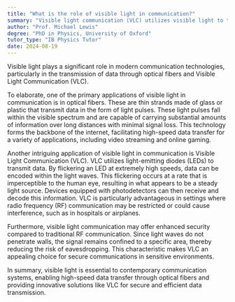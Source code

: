 ```yaml
---
title: "What is the role of visible light in communication?"
summary: "Visible light communication (VLC) utilizes visible light to transmit data through optical fibers, enabling efficient data transfer and innovative communication methods."
author: "Prof. Michael Lewis"
degree: "PhD in Physics, University of Oxford"
tutor_type: "IB Physics Tutor"
date: 2024-08-19
---
```


Visible light plays a significant role in modern communication technologies, particularly in the transmission of data through optical fibers and Visible Light Communication (VLC).

To elaborate, one of the primary applications of visible light in communication is in optical fibers. These are thin strands made of glass or plastic that transmit data in the form of light pulses. These light pulses fall within the visible spectrum and are capable of carrying substantial amounts of information over long distances with minimal signal loss. This technology forms the backbone of the internet, facilitating high-speed data transfer for a variety of applications, including video streaming and online gaming.

Another intriguing application of visible light in communication is Visible Light Communication (VLC). VLC utilizes light-emitting diodes (LEDs) to transmit data. By flickering an LED at extremely high speeds, data can be encoded within the light waves. This flickering occurs at a rate that is imperceptible to the human eye, resulting in what appears to be a steady light source. Devices equipped with photodetectors can then receive and decode this information. VLC is particularly advantageous in settings where radio frequency (RF) communication may be restricted or could cause interference, such as in hospitals or airplanes.

Furthermore, visible light communication may offer enhanced security compared to traditional RF communication. Since light waves do not penetrate walls, the signal remains confined to a specific area, thereby reducing the risk of eavesdropping. This characteristic makes VLC an appealing choice for secure communications in sensitive environments.

In summary, visible light is essential to contemporary communication systems, enabling high-speed data transfer through optical fibers and providing innovative solutions like VLC for secure and efficient data transmission.
    